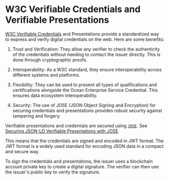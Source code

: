 # W3C Verifiable Credentials and Verifiable Presentations

[W3C Verifiable Credentials](https://www.w3.org/TR/vc-data-model-2.0/) and Presentations provide a standardized way to express and verify digital credentials on the web. Here are some benefits:

1. Trust and Verification: They allow any verifier to check the authenticity of the credentials without needing to contact the issuer directly. This is done through cryptographic proofs.

2. Interoperability: As a W3C standard, they ensure interoperability across different systems and platforms.

3. Flexibility: They can be used to present all types of qualifications and certifications alongside the Ocean Enterprise Service Credential. This ensures data ecosystem interoperability.

4. Security: The use of JOSE (JSON Object Signing and Encryption) for securing credentials and presentations provides robust security against tampering and forgery.

Verifiable presentations and credentials are secured using [`JOSE`](https://www.w3.org/TR/vc-jose-cose/). See [Securing JSON-LD Verifiable Presentations with JOSE](https://www.w3.org/TR/vc-jose-cose/#securing-vps-with-jose)

This means that the credentials are signed and encoded in JWT format. The JWT format is a widely used standard for encoding JSON data in a compact and secure way.

To sign the credentials and presentations, the issuer uses a blockchain account private key to create a digital signature. The verifier can then use the issuer's public key to verify the signature.
